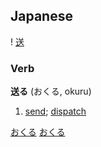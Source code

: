 ==Japanese==
[[Category:Japanese language|おくる]]
{{ja-kanjitab-top}}
! [[送]]
{{ja-kanjitab-bottom}}

===Verb===
[[Category:Japanese verbs|おくる]]
'''送る''' (おくる, okuru)

#[[send]]; [[dispatch]]

{{ja-go-ru|送|おく|oku}}